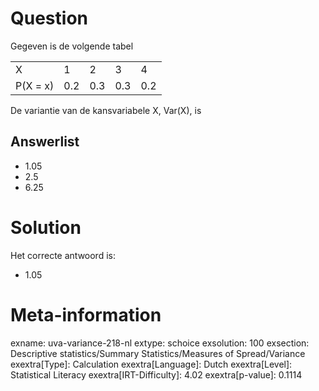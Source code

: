 Question
========

Gegeven is de volgende tabel

  ---------- ----- ----- ----- -----
  X          1     2     3     4
  P(X = x)   0.2   0.3   0.3   0.2
  ---------- ----- ----- ----- -----

De variantie van de kansvariabele X, Var(X), is

Answerlist
----------

* 1.05
* 2.5
* 6.25

Solution
========

Het correcte antwoord is: 

* 1.05

Meta-information
================
exname: uva-variance-218-nl
extype: schoice
exsolution: 100
exsection: Descriptive statistics/Summary Statistics/Measures of Spread/Variance
exextra[Type]: Calculation
exextra[Language]: Dutch
exextra[Level]: Statistical Literacy
exextra[IRT-Difficulty]: 4.02
exextra[p-value]: 0.1114

